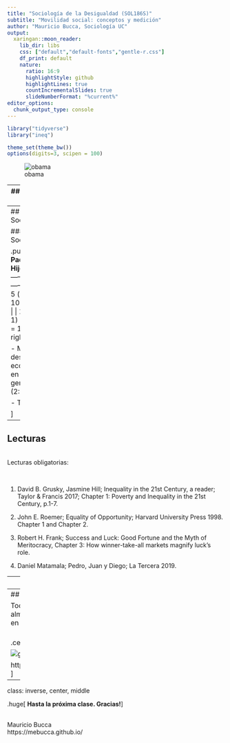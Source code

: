 ```yaml
---
title: "Sociología de la Desigualdad (SOL186S)"
subtitle: "Movilidad social: conceptos y medición"
author: "Mauricio Bucca, Sociología UC"
output:
  xaringan::moon_reader:
    lib_dir: libs
    css: ["default","default-fonts","gentle-r.css"]
    df_print: default
    nature:
      ratio: 16:9
      highlightStyle: github
      highlightLines: true
      countIncrementalSlides: true
      slideNumberFormat: "%current%"
editor_options: 
  chunk_output_type: console
---
```


```r
library("tidyverse")
library("ineq")

theme_set(theme_bw())
options(digits=3, scipen = 100)
```


![obama](obama.png)

---
## Movilidad Social

- movilidad social para todos?

---
## Movilidad Social


### Sociedad A

.pull-left[
|   **Padres**  |   **Hijos**   |
|:-------------:|:-------------:|
|  5 (rank = 2) | 10 (rank = 2) |
| 10 (rank = 1) | 20 (rank = 1) |
]
.pull-right[

- Misma desigualdad económica en ambas generaciones (2:1)

- Todos los

]



---
## Lecturas

<br>
Lecturas obligatorias:

<br>

1. David B. Grusky, Jasmine Hill; Inequality in the 21st Century, a reader; Taylor & Francis 2017; Chapter 1: Poverty and Inequality in the 21st Century, p.1-7.

2. John E. Roemer; Equality of Opportunity; Harvard University Press 1998.  Chapter 1 and Chapter 2.

3. Robert H. Frank; Success and Luck: Good Fortune and the Myth of Meritocracy, Chapter 3: How winner-take-all markets magnify luck's role.

4. Daniel Matamala; Pedro, Juan y Diego; La Tercera 2019.

---
## Lecturas

<br>
Lecturas complementarias:

<br>

1. Christopher Jencks; Inequality. A Reassessment of the Effect of Family and Schooling in America; Basic Books, Inc., Publishers 1971. Chapter 1: From Equal Opportunity to Equal Results, p.3-15.

2. Florencia Torche; Privatization Reform and Inequality of Educational Opportunity: The Case of Chile; Sociology of Education; 2005.

3. Javier Nunez, Andrea Tartakowsky; The relationship between income inequality and inequality of opportunities in a high-inequality country: the case of Chile; Applied Economics Letters; 2011.


---
## Material del curso

Todo el material del curso será almacenado y actualizado regularmente en repositorio `Github`:

<br>
.center[

![github](github.jpg)

https://github.com/mebucca/sdd_sol186s
]


---
class: inverse, center, middle

.huge[
**Hasta la próxima clase. Gracias!**
]

<br>
Mauricio Bucca <br>
https://mebucca.github.io/



